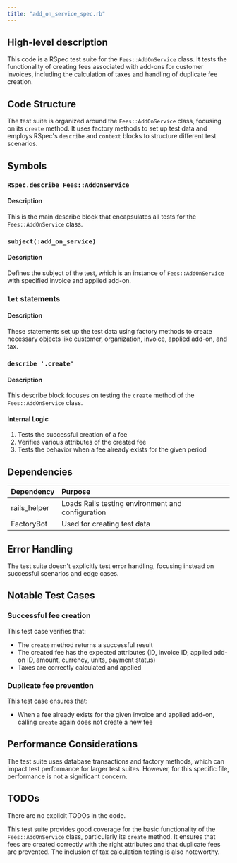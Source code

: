 ```yaml
---
title: "add_on_service_spec.rb"
---
```


## High-level description
This code is a RSpec test suite for the `Fees::AddOnService` class. It tests the functionality of creating fees associated with add-ons for customer invoices, including the calculation of taxes and handling of duplicate fee creation.

## Code Structure
The test suite is organized around the `Fees::AddOnService` class, focusing on its `create` method. It uses factory methods to set up test data and employs RSpec's `describe` and `context` blocks to structure different test scenarios.

## Symbols

### `RSpec.describe Fees::AddOnService`
#### Description
This is the main describe block that encapsulates all tests for the `Fees::AddOnService` class.

### `subject(:add_on_service)`
#### Description
Defines the subject of the test, which is an instance of `Fees::AddOnService` with specified invoice and applied add-on.

### `let` statements
#### Description
These statements set up the test data using factory methods to create necessary objects like customer, organization, invoice, applied add-on, and tax.

### `describe '.create'`
#### Description
This describe block focuses on testing the `create` method of the `Fees::AddOnService` class.

#### Internal Logic
1. Tests the successful creation of a fee
2. Verifies various attributes of the created fee
3. Tests the behavior when a fee already exists for the given period

## Dependencies
| Dependency | Purpose |
|:-----------|:--------|
| rails_helper | Loads Rails testing environment and configuration |
| FactoryBot | Used for creating test data |

## Error Handling
The test suite doesn't explicitly test error handling, focusing instead on successful scenarios and edge cases.

## Notable Test Cases

### Successful fee creation
This test case verifies that:
- The `create` method returns a successful result
- The created fee has the expected attributes (ID, invoice ID, applied add-on ID, amount, currency, units, payment status)
- Taxes are correctly calculated and applied

### Duplicate fee prevention
This test case ensures that:
- When a fee already exists for the given invoice and applied add-on, calling `create` again does not create a new fee

## Performance Considerations
The test suite uses database transactions and factory methods, which can impact test performance for larger test suites. However, for this specific file, performance is not a significant concern.

## TODOs
There are no explicit TODOs in the code.

This test suite provides good coverage for the basic functionality of the `Fees::AddOnService` class, particularly its `create` method. It ensures that fees are created correctly with the right attributes and that duplicate fees are prevented. The inclusion of tax calculation testing is also noteworthy.